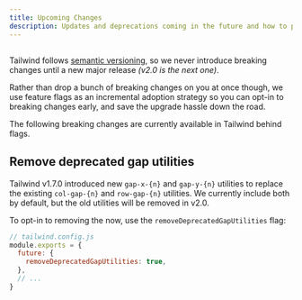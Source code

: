 ```yaml
---
title: Upcoming Changes
description: Updates and deprecations coming in the future and how to prepare for them.
---
```


## <Heading hidden>Overview</Heading>

Tailwind follows [semantic versioning](https://semver.org/), so we never introduce breaking changes until a new major release _(v2.0 is the next one)_.

Rather than drop a bunch of breaking changes on you at once though, we use feature flags as an incremental adoption strategy so you can opt-in to breaking changes early, and save the upgrade hassle down the road.

The following breaking changes are currently available in Tailwind behind flags.

## Remove deprecated gap utilities

Tailwind v1.7.0 introduced new `gap-x-{n}` and `gap-y-{n}` utilities to replace the existing `col-gap-{n}` and `row-gap-{n}` utilities. We currently include both by default, but the old utilities will be removed in v2.0.

To opt-in to removing the now, use the `removeDeprecatedGapUtilities` flag:

```js
// tailwind.config.js
module.exports = {
  future: {
    removeDeprecatedGapUtilities: true,
  },
  // ...
}
```